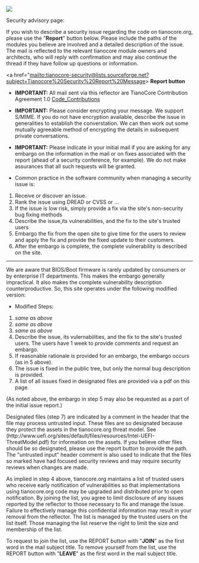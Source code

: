 <img src="https://raw.githubusercontent.com/tianocore/tianocore.github.io/master/images/SecurityPix.JPG" >

Security advisory page:

If you wish to describe a security issue regarding the code on tianocore.org, please use the "'''Report'''" button below. Please include the paths of the modules you believe are involved and a detailed description of the issue. The mail is reflected to the relevant tianocore module owners and architects, who will reply with confirmation and may also continue the thread if they have follow up questions or information. 
<p>

<a href="mailto:tianocore-security@lists.sourceforge.net?subject=Tianocore%20Security%20Report%20Message> '''Report button'''</a>


*'''IMPORTANT:''' All mail sent via this reflector are TianoCore Contribution Agreement 1.0 [[Code_Contributions]]

*'''IMPORTANT:''' Please consider encrypting your message. We support S/MIME. If you do not have encryption available, describe the issue in generalities to establish the converstation. We can then work out some mutually agreeable method of encrypting the details in subsequent private conversations.

*'''IMPORTANT:''' Please indicate in your initial mail if you are asking for any embargo on the information in the mail or on fixes associated with the report (ahead of a security conference, for example). We do not make assurances that all such requests will be granted.



*Common practice in the software community when managing a security issue is:
# Receive or discover an issue.
# Rank the issue using DREAD or CVSS or ...
# If the issue is low risk, simply provide a fix via the site's non-security bug fixing methods
# Describe the issue,its vulnerabilities, and the fix to the site's trusted users
# Embargo the fix from the open site to give time for the users to review and apply the fix and provide the fixed update to their customers.
# After the embargo is complete, the complete vulnerability is described on the site.

----

We are aware that BIOS/Boot firmware is rarely updated by consumers or by enterprise IT departments. This makes the embargo generally impractical. It also makes the complete vulnerability description counterproductive. So, this site operates under the following modified version:


* Modified Steps:
# ''same as above''
# ''same as above''
# ''same as above''
# Describe the issue, its vulernabilities, and the fix to the site's trusted users. The users have 1 week to provide comments and request an embargo.
# If reasonable rationale is provided for an embargo, the embargo occurs (as in 5 above).
# The issue is fixed in the public tree, but only the normal bug description is provided.
# A list of all issues fixed in designated files are provided via a pdf on this page. 

(As noted above, the embargo in step 5 may also be requested as a part of the initial issue report.)

Designated files (step 7) are indicated by a comment in the header that the file may process untrusted input. These files are so designated because they protect the assets in the tianocore.org threat model. See (http://www.uefi.org/sites/default/files/resources/Intel-UEFI-ThreatModel.pdf) for information on the assets. If you believe other files should be so designated, please use the report button to provide the path. The "untrusted input" header comment is also used to indicate that the files so marked have had focused security reviews and may require security reviews when changes are made.

As implied in step 4 above, tianocore.org maintains a list of trusted users who receive early notification of vulnerabilities so that implementations using tianocore.org code may be upgraded and distributed prior to open notification. By joining the list, you agree to limit disclosure of any issues reported by the reflector to those necessary to fix and manage the issue. Failure to effectively manage this confidential information may result in your removal from the reflector. The list is managed by the trusted users on the list itself. Those managing the list reserve the right to limit the size and membership of the list.

To request to join the list, use the REPORT button with "'''JOIN'''" as the first word in the mail subject title. To remove yourself from the list, use the REPORT button with "'''LEAVE'''" as the first word in the mail subject title.